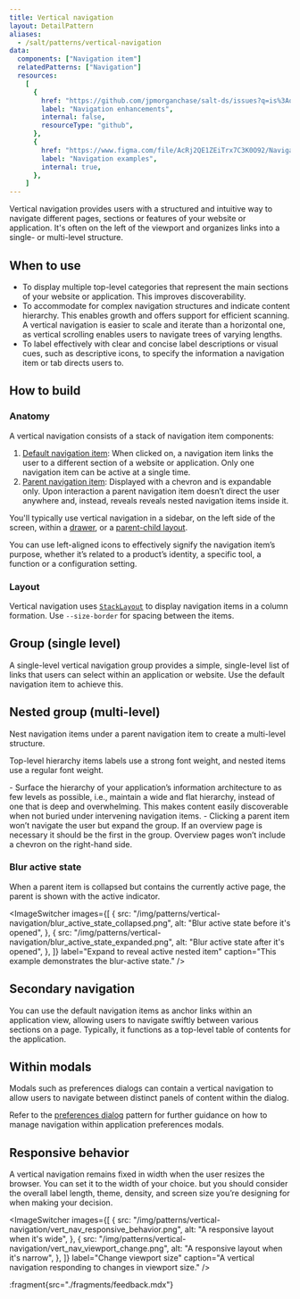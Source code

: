 ```yaml
---
title: Vertical navigation
layout: DetailPattern
aliases:
  - /salt/patterns/vertical-navigation
data:
  components: ["Navigation item"]
  relatedPatterns: ["Navigation"]
  resources:
    [
      {
        href: "https://github.com/jpmorganchase/salt-ds/issues?q=is%3Aopen+is%3Aissue+label%3A%22pattern%3A+navigation%22+label%3A%22type%3A+enhancement+%F0%9F%92%A1%22",
        label: "Navigation enhancements",
        internal: false,
        resourceType: "github",
      },
      {
        href: "https://www.figma.com/file/AcRj2QE1ZEiTrx7C3K0O92/Navigation-Pattern-Templates?type=design&node-id=15%3A598&mode=design&t=Bul9WEJNrXM1X2Xv-1",
        label: "Navigation examples",
        internal: true,
      },
    ]
---
```


Vertical navigation provides users with a structured and intuitive way to navigate different pages, sections or features of your website or application. It's often on the left of the viewport and organizes links into a single- or multi-level structure.

<Diagram
  src="/img/patterns/vertical-navigation/vertical_navigation_hero_shot.png"
  alt="A vertical navigation."
  border
/>

## When to use

- To display multiple top-level categories that represent the main sections of your website or application. This improves discoverability.
- To accommodate for complex navigation structures and indicate content hierarchy. This enables growth and offers support for efficient scanning. A vertical navigation is easier to scale and iterate than a horizontal one, as vertical scrolling enables users to navigate trees of varying lengths.
- To label effectively with clear and concise label descriptions or visual cues, such as descriptive icons, to specify the information a navigation item or tab directs users to.

## How to build

### Anatomy

A vertical navigation consists of a stack of navigation item components:

1. [Default navigation item](/salt/components/navigation-item/examples#vertical): When clicked on, a navigation item links the user to a different section of a website or application. Only one navigation item can be active at a single time.
2. [Parent navigation item](/salt/components/navigation-item/examples#vertical-nested-group): Displayed with a chevron and is expandable only. Upon interaction a parent navigation item doesn’t direct the user anywhere and, instead, reveals reveals nested navigation items inside it.

You'll typically use vertical navigation in a sidebar, on the left side of the screen, within a [drawer](/salt/components/drawer), or a [parent-child layout](/salt/components/parent-child-layout).

<Diagram
  src="/img/patterns/vertical-navigation/vertical_navigation_anatomy.png"
  alt="Annotated image of a vertical navigation."
  border
/>

<ExampleContainer type="positive" customPillText="Best practices">
  You can use left-aligned icons to effectively signify the navigation item’s purpose, whether it’s related to a product’s identity, a specific tool, a function or a configuration setting.
</ExampleContainer>

### Layout

Vertical navigation uses [`StackLayout`](/salt/components/stack-layout) to display navigation items in a column formation. Use `--size-border` for spacing between the items.

<Diagram
  src="/img/patterns/vertical-navigation/vert_nav_layout.png"
  alt="Spacing for a vertical navigation"
  border
/>

## Group (single level)

A single-level vertical navigation group provides a simple, single-level list of links that users can select within an application or website. Use the default navigation item to achieve this.

<Diagram
  src="/img/patterns/vertical-navigation/vert_nav_default_group.png"
  alt="A single-level vertical navigation group"
  border
  caption="A single-level vertical navigation group."
/>

## Nested group (multi-level)

Nest navigation items under a parent navigation item to create a multi-level structure.

Top-level hierarchy items labels use a strong font weight, and nested items use a regular font weight.

<Diagram
  src="/img/patterns/vertical-navigation/vert_nav_nested.png"
  alt="A multi-level vertical navigation group"
  border
  alt="A multi-level vertical navigation group."
/>

<ExampleContainer type="positive" customPillText="Best practices">
- Surface the hierarchy of your application’s information architecture to as few levels as possible, i.e., maintain a wide and flat hierarchy, instead of one that is deep and overwhelming. This makes content easily discoverable when not buried under intervening navigation items. 
- Clicking a parent item won’t navigate the user but expand the group. If an overview page is necessary it should be the first in the group. Overview pages won’t include a chevron on the right-hand side.
</ExampleContainer>

### Blur active state

When a parent item is collapsed but contains the currently active page, the parent is shown with the active indicator.

<ImageSwitcher
  images={[
    {
      src: "/img/patterns/vertical-navigation/blur_active_state_collapsed.png",
      alt: "Blur active state before it's opened",
    },
    {
      src: "/img/patterns/vertical-navigation/blur_active_state_expanded.png",
      alt: "Blur active state after it's opened",
    },
  ]}
  label="Expand to reveal active nested item"
  caption="This example demonstrates the blur-active state."
/>

## Secondary navigation

You can use the default navigation items as anchor links within an application view, allowing users to navigate swiftly between various sections on a page. Typically, it functions as a top-level table of contents for the application.

<Diagram
  src="/img/patterns/vertical-navigation/secondary_navigation.png"
  alt="The secondary navigation demonstrated"
  border
  caption="Vertical navigation placed on the right of an application for secondary navigation."
/>

## Within modals

Modals such as preferences dialogs can contain a vertical navigation to allow users to navigate between distinct panels of content within the dialog.

Refer to the [preferences dialog](../preferences-dialog) pattern for further guidance on how to manage navigation within application preferences modals.

<Diagram
  src="/img/patterns/vertical-navigation/modal_vertical_navigation.png"
  alt="The vertical navigation within modals"
  border
  caption="Vertical navigation within a preferences dialog."
/>

## Responsive behavior

A vertical navigation remains fixed in width when the user resizes the browser. You can set it to the width of your choice. but you should consider the overall label length, theme, density, and screen size you’re designing for when making your decision.

<ImageSwitcher
  images={[
    {
      src: "/img/patterns/vertical-navigation/vert_nav_responsive_behavior.png",
      alt: "A responsive layout when it's wide",
    },
    {
      src: "/img/patterns/vertical-navigation/vert_nav_viewport_change.png",
      alt: "A responsive layout when it's narrow",
    },
  ]}
  label="Change viewport size"
  caption="A vertical navigation responding to changes in viewport size."
/>

:fragment{src="./fragments/feedback.mdx"}

